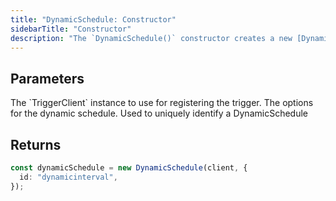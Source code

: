 ```yaml
---
title: "DynamicSchedule: Constructor"
sidebarTitle: "Constructor"
description: "The `DynamicSchedule()` constructor creates a new [DynamicSchedule](/sdk/dynamicschedule/overview) instance."
---
```


## Parameters

<ResponseField name="client" type="TriggerClient" required>
  The `TriggerClient` instance to use for registering the trigger.
</ResponseField>
<ResponseField name="options" type="DynamicScheduleOptions" required>
  The options for the dynamic schedule.
  <Expandable title="options" defaultOpen>
    <ResponseField name="id" type="string" required>
      Used to uniquely identify a DynamicSchedule
    </ResponseField>
  </Expandable>
</ResponseField>

## Returns

<ResponseField name="DynamicSchedule instance" type="DynamicSchedule" />

<RequestExample>

```typescript
const dynamicSchedule = new DynamicSchedule(client, {
  id: "dynamicinterval",
});
```

</RequestExample>
